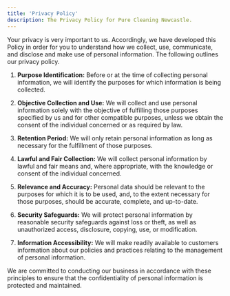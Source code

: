 ```yaml
---
title: 'Privacy Policy'
description: The Privacy Policy for Pure Cleaning Newcastle.
---
```


Your privacy is very important to us. Accordingly, we have developed this Policy in order for you to understand how we collect, use, communicate, and disclose and make use of personal information. The following outlines our privacy policy.

1. **Purpose Identification:** Before or at the time of collecting personal information, we will identify the purposes for which information is being collected.

2. **Objective Collection and Use:** We will collect and use personal information solely with the objective of fulfilling those purposes specified by us and for other compatible purposes, unless we obtain the consent of the individual concerned or as required by law.

3. **Retention Period:** We will only retain personal information as long as necessary for the fulfillment of those purposes.

4. **Lawful and Fair Collection:** We will collect personal information by lawful and fair means and, where appropriate, with the knowledge or consent of the individual concerned.

5. **Relevance and Accuracy:** Personal data should be relevant to the purposes for which it is to be used, and, to the extent necessary for those purposes, should be accurate, complete, and up-to-date.

6. **Security Safeguards:** We will protect personal information by reasonable security safeguards against loss or theft, as well as unauthorized access, disclosure, copying, use, or modification.

7. **Information Accessibility:** We will make readily available to customers information about our policies and practices relating to the management of personal information.

We are committed to conducting our business in accordance with these principles to ensure that the confidentiality of personal information is protected and maintained.
